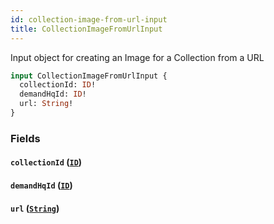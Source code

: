 ```yaml
---
id: collection-image-from-url-input
title: CollectionImageFromUrlInput
---
```



Input object for creating an Image for a Collection from a URL


```graphql
input CollectionImageFromUrlInput {
  collectionId: ID!
  demandHqId: ID!
  url: String!
}
```


### Fields

#### `collectionId` ([`ID`](/developers/demandhq-apis/demand-api/graphql/reference/scalars/id))




#### `demandHqId` ([`ID`](/developers/demandhq-apis/demand-api/graphql/reference/scalars/id))




#### `url` ([`String`](/developers/demandhq-apis/demand-api/graphql/reference/scalars/string))






